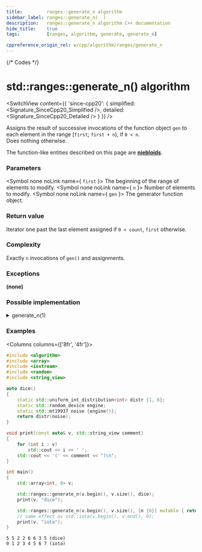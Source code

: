 ```yaml
---
title:         ranges::generate_n algorithm
sidebar_label: ranges::generate_n(  )
description:   ranges::generate_n algorithm C++ documentation
hide_title:    true
tags:          [ranges, algorithm, generate, generate_n]

cppreference_origin_rel: w/cpp/algorithm/ranges/generate_n
---
```



{/* Codes */}


# std::ranges::generate_n() algorithm

<SwitchView content={{
	'since-cpp20': {
		simplified:	<Signature_SinceCpp20_Simplified />,
		detailed:	<Signature_SinceCpp20_Detailed />
	}
}} />

Assigns the result of successive invocations of the function object `gen` to each element in the range [`first`; `first + n`), if `0 < n`.  
Does nothing otherwise.

The function-like entities described on this page are [**niebloids**](/docs/std/algo/niebloids).

### Parameters

<SymbolTable>

  <Symbol none noLink name={  <code>first</code> }>
    The beginning of the range of elements to modify.
  </Symbol>
  <Symbol none noLink name={ <code>n</code> }>
    Number of elements to modify.
  </Symbol>
  <Symbol none noLink name={ <code>gen</code> }>
    The generator function object.
  </Symbol>

</SymbolTable>

### Return value

Iterator one past the last element assigned if `0 < count`, `first` otherwise.

### Complexity

Exactly `n` invocations of `gen()` and assignments.

### Exceptions

**(none)**

### Possible implementation

<details>
<summary>generate_n(1)</summary>

```cpp
struct generate_n_fn
{
    template<std::input_or_output_iterator O, std::copy_constructible F>
    requires std::invocable<F&> && std::indirectly_writable<O, std::invoke_result_t<F&>>
    constexpr O operator()(O first, std::iter_difference_t<O> n, F gen) const
    {
        for (; n-- > 0; *first = std::invoke(gen), ++first)
        {}
        return first;
    }
};

inline constexpr generate_n_fn generate_n {};
```

</details>

### Examples

<Columns columns={['8fr', '4fr']}>
<div>

```cpp title='Main.cpp' showLineNumbers
#include <algorithm>
#include <array>
#include <iostream>
#include <random>
#include <string_view>

auto dice()
{
    static std::uniform_int_distribution<int> distr {1, 6};
    static std::random_device engine;
    static std::mt19937 noise {engine()};
    return distr(noise);
}

void print(const auto& v, std::string_view comment)
{
    for (int i : v)
        std::cout << i << ' ';
    std::cout << '(' << comment << ")\n";
}

int main()
{
    std::array<int, 8> v;

    std::ranges::generate_n(v.begin(), v.size(), dice);
    print(v, "dice");

    std::ranges::generate_n(v.begin(), v.size(), [n {0}] mutable { return n++; });
    // same effect as std::iota(v.begin(), v.end(), 0);
    print(v, "iota");
}
```

</div>
<div>

```plaintext title="Output"
5 5 2 2 6 6 3 5 (dice)
0 1 2 3 4 5 6 7 (iota)
```

</div>
</Columns>
